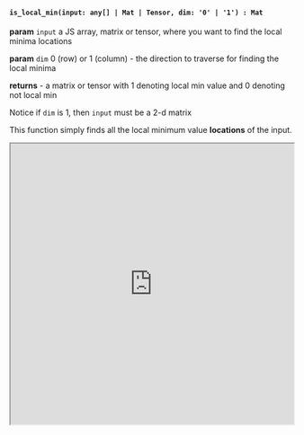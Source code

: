 

#### `is_local_min(input: any[] | Mat | Tensor, dim: '0' | '1') : Mat`


**param** `input` a JS array, matrix or tensor, where you want to find the local minima locations

**param** `dim` 0 (row) or 1 (column) - the direction to traverse for finding the local minima

**returns** - a matrix or tensor with 1 denoting local min value and 0 denoting not local min

Notice if `dim` is 1, then `input` must be a 2-d matrix

This function simply finds all the local minimum value **locations** of the input.

<iframe src="https://hlab.app/s/LinJianan/is_local_min_book"
    width="100%"
    height="500px">
</iframe>
